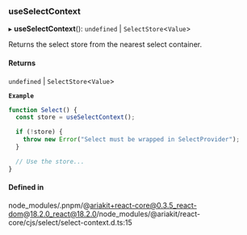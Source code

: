 ### useSelectContext

▸ **useSelectContext**(): `undefined` \| `SelectStore`\<`Value`\>

Returns the select store from the nearest select container.

#### Returns

`undefined` \| `SelectStore`\<`Value`\>

**`Example`**

```ts
function Select() {
  const store = useSelectContext();

  if (!store) {
    throw new Error("Select must be wrapped in SelectProvider");
  }

  // Use the store...
}
```

#### Defined in

node_modules/.pnpm/@ariakit+react-core@0.3.5_react-dom@18.2.0_react@18.2.0/node_modules/@ariakit/react-core/cjs/select/select-context.d.ts:15
